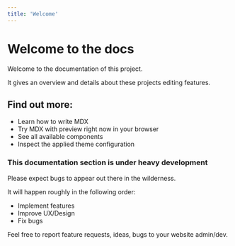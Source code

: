 ```yaml
---
title: 'Welcome'
---
```


# Welcome to the docs

Welcome to the documentation of this project.

It gives an overview and details about these projects editing features.

## Find out more:

* <Link to="/docs/editing-basics">Learn how to write MDX</Link>
* <Link to="/docs/playground">Try MDX with preview right now in your browser</Link>
* <Link to="/docs/kitchen-sink">See all available components</Link>
* <Link to="/docs/theme">Inspect the applied theme configuration</Link>

<TextBlock color="red" italic>

### This documentation section is under heavy development

Please expect bugs to appear out there in the wilderness.

</TextBlock>

It will happen roughly in the following order:

* Implement features
* Improve UX/Design
* Fix bugs

Feel free to report feature requests, ideas, bugs to your website admin/dev.
